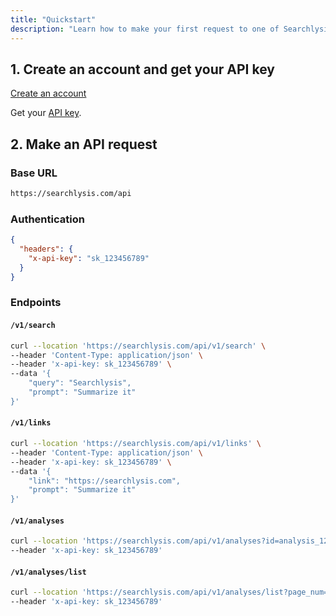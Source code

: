 ```yaml
---
title: "Quickstart"
description: "Learn how to make your first request to one of Searchlysis’s API endpoints"
---
```


## 1\. Create an account and get your API key

[Create an account](https://searchlysis.com/key)

Get your [API key](https://searchlysis.com/key).

## 2\. Make an API request

### Base URL

```txt
https://searchlysis.com/api
```

### Authentication

```json
{
  "headers": {
    "x-api-key": "sk_123456789"
  }
}
```

### Endpoints

#### `/v1/search`

```sh
curl --location 'https://searchlysis.com/api/v1/search' \
--header 'Content-Type: application/json' \
--header 'x-api-key: sk_123456789' \
--data '{
    "query": "Searchlysis",
    "prompt": "Summarize it"
}'
```

#### `/v1/links`

```sh
curl --location 'https://searchlysis.com/api/v1/links' \
--header 'Content-Type: application/json' \
--header 'x-api-key: sk_123456789' \
--data '{
    "link": "https://searchlysis.com",
    "prompt": "Summarize it"
}'
```

#### `/v1/analyses`

```sh
curl --location 'https://searchlysis.com/api/v1/analyses?id=analysis_1234567' \
--header 'x-api-key: sk_123456789'
```

#### `/v1/analyses/list`

```sh
curl --location 'https://searchlysis.com/api/v1/analyses/list?page_num=1&page_size=10' \
--header 'x-api-key: sk_123456789'
```